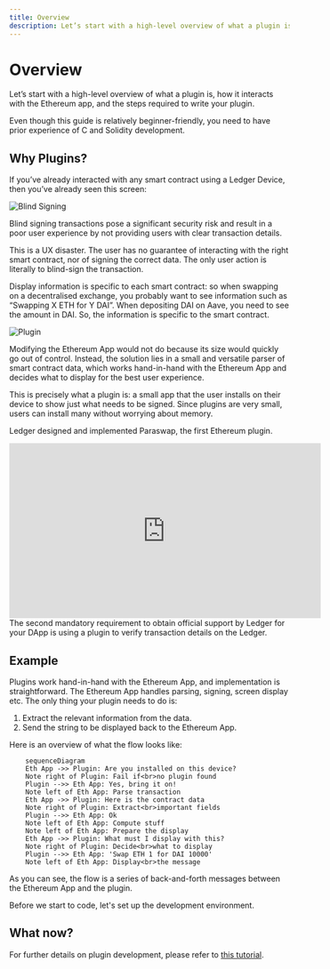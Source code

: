 ```yaml
---
title: Overview
description: Let’s start with a high-level overview of what a plugin is, how it interacts with the Ethereum app, and the steps required to write your plugin.
---
```



# Overview

Let’s start with a high-level overview of what a plugin is, how it interacts with the Ethereum app, and the steps required to write your plugin.

<Callout type="info" emoji="ℹ️">
  Even though this guide is relatively beginner-friendly, you need to have prior experience of C and Solidity development.
</Callout>

## Why Plugins?

If you’ve already interacted with any smart contract using a Ledger Device, then you’ve already seen this screen:

![Blind Signing](/plugin/blind-signing.png)

<Callout type="warning" emoji="⚠️">Blind signing transactions pose a significant security risk and result in a poor user experience by not providing users with clear transaction details.</Callout>

This is a UX disaster. The user has no guarantee of interacting with the right smart contract, nor of signing the correct data. The only user action is literally to blind-sign the transaction.

Display information is specific to each smart contract: so when swapping on a decentralised exchange, you probably want to see information such as “Swapping X ETH for Y DAI”. When depositing DAI on Aave, you need to see the amount in DAI. So, the information is specific to the smart contract.


![Plugin](/plugin/contract-data.png)

Modifying the Ethereum App would not do because its size would quickly go out of control. Instead, the solution lies in a small and versatile parser of smart contract data, which works hand-in-hand with the Ethereum App and decides what to display for the best user experience.

This is precisely what a plugin is: a small app that the user installs on their device to show just what needs to be signed. Since plugins are very small, users can install many without worrying about memory.

Ledger designed and implemented Paraswap, the first Ethereum plugin.

<iframe width="560" height="315" src="https://www.youtube-nocookie.com/embed/18lLOVoQtNo" title="YouTube video player" frameBorder="0" allow="accelerometer; autoplay; clipboard-write; encrypted-media; gyroscope; picture-in-picture" allowFullScreen></iframe>

<Callout type="info" emoji="ℹ️">
  The second mandatory requirement to obtain official support by Ledger for your DApp is using a plugin to verify transaction details on the Ledger.
</Callout>

## Example

Plugins work hand-in-hand with the Ethereum App, and implementation is straightforward. The Ethereum App handles parsing, signing, screen display etc. The only thing your plugin needs to do is:

1. Extract the relevant information from the data.
2. Send the string to be displayed back to the Ethereum App.

Here is an overview of what the flow looks like:

```mermaid
    sequenceDiagram
    Eth App ->> Plugin: Are you installed on this device?
    Note right of Plugin: Fail if<br>no plugin found
    Plugin -->> Eth App: Yes, bring it on!
    Note left of Eth App: Parse transaction
    Eth App ->> Plugin: Here is the contract data
    Note right of Plugin: Extract<br>important fields
    Plugin -->> Eth App: Ok
    Note left of Eth App: Compute stuff
    Note left of Eth App: Prepare the display
    Eth App ->> Plugin: What must I display with this?
    Note right of Plugin: Decide<br>what to display
    Plugin -->> Eth App: 'Swap ETH 1 for DAI 10000'
    Note left of Eth App: Display<br>the message
```

As you can see, the flow is a series of back-and-forth messages between the Ethereum App and the plugin.

Before we start to code, let's set up the development environment.

## What now?

For further details on plugin development, please refer to [this tutorial](../develop/tutorials/plugin).